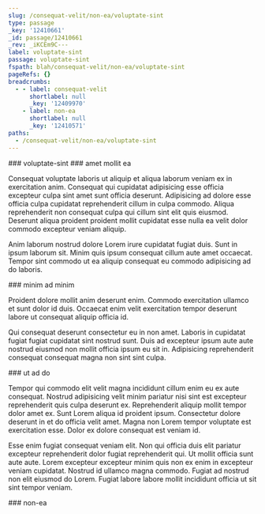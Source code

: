 ```yaml
---
slug: /consequat-velit/non-ea/voluptate-sint
type: passage
_key: '12410661'
_id: passage/12410661
_rev: _iKCEm9C---
label: voluptate-sint
passage: voluptate-sint
fspath: blah/consequat-velit/non-ea/voluptate-sint
pageRefs: {}
breadcrumbs:
  - - label: consequat-velit
      shortlabel: null
      _key: '12409970'
    - label: non-ea
      shortlabel: null
      _key: '12410571'
paths:
  - /consequat-velit/non-ea/voluptate-sint
---
```


<NuggetArea>
<Passage slug="/consequat-velit/non-ea/voluptate-sint" type="passage" _key="12410661" _id="passage/12410661" _rev="_iKCEm9C---" label="voluptate-sint" passage="voluptate-sint" fspath="blah/consequat-velit/non-ea/voluptate-sint" paths="/consequat-velit/non-ea/voluptate-sint">
<NuggetBody>
### voluptate-sint

</NuggetBody>
<Breadcrumbs>
<Crumbs>
<Crumb _key="12409970" label="consequat-velit" /><Crumb _key="12410571" label="non-ea" />
</Crumbs>
</Breadcrumbs>
</Passage>

<NuggetsInbound>
</NuggetsInbound>
<NuggetsOutbound>
<Nugget direction="outbound" type="nugget" _key="a422454d-c987-4a94-a951-5183781bc9bf" _id="nugget/a422454d-c987-4a94-a951-5183781bc9bf" _rev="_iKCEm9C--_" fspath="blah/consequat-velit/non-ea/voluptate-sint/amet-mollit-ea.md" label="amet mollit ea" paths="/consequat-velit/non-ea/voluptate-sint/amet-mollit-ea" slug="/consequat-velit/non-ea/voluptate-sint/amet-mollit-ea">
<NuggetBody>
### amet mollit ea

Consequat voluptate laboris ut aliquip et aliqua laborum veniam ex in exercitation anim. Consequat qui cupidatat adipisicing esse officia excepteur culpa sint amet sunt officia deserunt. Adipisicing ad dolore esse officia culpa cupidatat reprehenderit cillum in culpa commodo. Aliqua reprehenderit non consequat culpa qui cillum sint elit quis eiusmod. Deserunt aliqua proident proident mollit cupidatat esse nulla ea velit dolor commodo excepteur veniam aliquip.

Anim laborum nostrud dolore Lorem irure cupidatat fugiat duis. Sunt in ipsum laborum sit. Minim quis ipsum consequat cillum aute amet occaecat. Tempor sint commodo ut ea aliquip consequat eu commodo adipisicing ad do laboris.

</NuggetBody>
</Nugget>

<Nugget direction="outbound" type="nugget" _key="fd1d6e8f-3e16-4492-872f-8c400d8d8464" _id="nugget/fd1d6e8f-3e16-4492-872f-8c400d8d8464" _rev="_iKCEm9C--A" fspath="blah/consequat-velit/non-ea/voluptate-sint/minim-ad-minim.md" label="minim ad minim" paths="/consequat-velit/non-ea/voluptate-sint/minim-ad-minim" slug="/consequat-velit/non-ea/voluptate-sint/minim-ad-minim">
<NuggetBody>
### minim ad minim

Proident dolore mollit anim deserunt enim. Commodo exercitation ullamco et sunt dolor id duis. Occaecat enim velit exercitation tempor deserunt labore ut consequat aliquip officia id.

Qui consequat deserunt consectetur eu in non amet. Laboris in cupidatat fugiat fugiat cupidatat sint nostrud sunt. Duis ad excepteur ipsum aute aute nostrud eiusmod non mollit officia ipsum eu sit in. Adipisicing reprehenderit consequat consequat magna non sint sint culpa.

</NuggetBody>
</Nugget>

<Nugget direction="outbound" type="nugget" _key="c5b19864-0ab6-4540-a5c8-687f2b7d91c1" _id="nugget/c5b19864-0ab6-4540-a5c8-687f2b7d91c1" _rev="_iKCEm9G---" fspath="blah/consequat-velit/non-ea/voluptate-sint/ut-ad-do.md" label="ut ad do" paths="/consequat-velit/non-ea/voluptate-sint/ut-ad-do" slug="/consequat-velit/non-ea/voluptate-sint/ut-ad-do">
<NuggetBody>
### ut ad do

Tempor qui commodo elit velit magna incididunt cillum enim eu ex aute consequat. Nostrud adipisicing velit minim pariatur nisi sint est excepteur reprehenderit quis culpa deserunt ex. Reprehenderit aliquip mollit tempor dolor amet ex. Sunt Lorem aliqua id proident ipsum. Consectetur dolore deserunt in et do officia velit amet. Magna non Lorem tempor voluptate est exercitation esse. Dolor ex dolore consequat est veniam id.

Esse enim fugiat consequat veniam elit. Non qui officia duis elit pariatur excepteur reprehenderit dolor fugiat reprehenderit qui. Ut mollit officia sunt aute aute. Lorem excepteur excepteur minim quis non ex enim in excepteur veniam cupidatat. Nostrud id ullamco magna commodo. Fugiat ad nostrud non elit eiusmod do Lorem. Fugiat labore labore mollit incididunt officia ut sit sint tempor veniam.

</NuggetBody>
</Nugget>

</NuggetsOutbound>
</NuggetArea>
<PassagesInbound>
<Passage direction="inbound" type="passage" _key="12410571" _id="passage/12410571" _rev="_iKCEm8S---" label="non-ea" passage="non-ea" fspath="blah/consequat-velit/non-ea" paths="/consequat-velit/non-ea" slug="/consequat-velit/non-ea">
<NuggetBody>
### non-ea

</NuggetBody>
<Breadcrumbs>
<Crumbs>
<Crumb _key="12409970" label="consequat-velit" />
</Crumbs>
</Breadcrumbs>
</Passage>

</PassagesInbound>
<PassagesOutbound>
</PassagesOutbound>